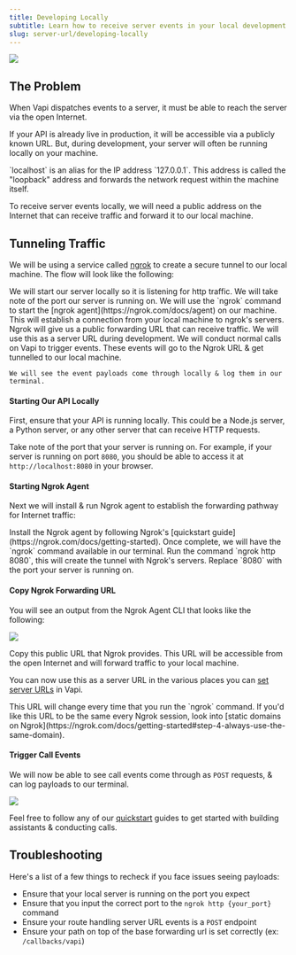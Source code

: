 ```yaml
---
title: Developing Locally
subtitle: Learn how to receive server events in your local development environment.
slug: server-url/developing-locally
---
```



<Frame caption="Routing server URL payloads to a public reverse proxy, which tunnels to our local development server.">
  <img src="../static/images/server-url/developing-locally/reverse-proxy-developing-locally.png" />
</Frame>

## The Problem

When Vapi dispatches events to a server, it must be able to reach the server via the open Internet.

If your API is already live in production, it will be accessible via a publicly known URL. But, during development, your server will often be running locally on your machine.

<Info>
  `localhost` is an alias for the IP address `127.0.0.1`. This address is called the "loopback"
  address and forwards the network request within the machine itself.
</Info>

To receive server events locally, we will need a public address on the Internet that can receive traffic and forward it to our local machine.

## Tunneling Traffic

We will be using a service called [ngrok](https://ngrok.com/) to create a secure tunnel to our local machine. The flow will look like the following:

<Steps>
  <Step title="Start Our API Locally">
    We will start our server locally so it is listening for http traffic. We will take note of the port our server is running on.
  </Step>
  <Step title="Start Ngrok Agent">
    We will use the `ngrok` command to start the [ngrok agent](https://ngrok.com/docs/agent) on our
    machine. This will establish a connection from your local machine to ngrok's servers.
  </Step>
  <Step title="Copy Ngrok Forwarding URL">
    Ngrok will give us a public forwarding URL that can receive traffic. We will use this as a server URL
    during development.
  </Step>
  <Step title="Trigger Call Events">
    We will conduct normal calls on Vapi to trigger events. These events will go to the Ngrok URL & get tunnelled to our local machine.

    We will see the event payloads come through locally & log them in our terminal.

  </Step>
</Steps>

#### Starting Our API Locally

First, ensure that your API is running locally. This could be a Node.js server, a Python server, or any other server that can receive HTTP requests.

Take note of the port that your server is running on. For example, if your server is running on port `8080`, you should be able to access it at `http://localhost:8080` in your browser.

#### Starting Ngrok Agent

Next we will install & run Ngrok agent to establish the forwarding pathway for Internet traffic:

<Steps>
  <Step title="Install Ngrok Agent CLI">
    Install the Ngrok agent by following Ngrok's [quickstart
    guide](https://ngrok.com/docs/getting-started). Once complete, we will have the `ngrok` command
    available in our terminal.
  </Step>
  <Step title="Start Ngrok Agent">
    Run the command `ngrok http 8080`, this will create the tunnel with Ngrok's servers.
    <Note>Replace `8080` with the port your server is running on.</Note>
  </Step>
</Steps>

#### Copy Ngrok Forwarding URL

You will see an output from the Ngrok Agent CLI that looks like the following:

<Frame caption="Terminal after running the 'ngrok' command forwarding to localhost:8080 — the 'Forwarding' URL is what we want.">
  <img src="../static/images/server-url/developing-locally/ngrok-cli-ui.png" />
</Frame>

Copy this public URL that Ngrok provides. This URL will be accessible from the open Internet and will forward traffic to your local machine.

You can now use this as a server URL in the various places you can [set server URLs](/server-url/setting-server-urls) in Vapi.

<Note>
  This URL will change every time that you run the `ngrok` command. If you'd like this URL to be the
  same every Ngrok session, look into [static domains on
  Ngrok](https://ngrok.com/docs/getting-started#step-4-always-use-the-same-domain).
</Note>

#### Trigger Call Events

We will now be able to see call events come through as `POST` requests, & can log payloads to our terminal.

<Frame caption="Logging call events routed to our local environment.">
  <img src="../static/images/server-url/developing-locally/logging-events-locally.png" />
</Frame>

Feel free to follow any of our [quickstart](/quickstart) guides to get started with building assistants & conducting calls.

## Troubleshooting

Here's a list of a few things to recheck if you face issues seeing payloads:

- Ensure that your local server is running on the port you expect
- Ensure that you input the correct port to the `ngrok http {your_port}` command
- Ensure your route handling server URL events is a `POST` endpoint
- Ensure your path on top of the base forwarding url is set correctly (ex: `/callbacks/vapi`)

